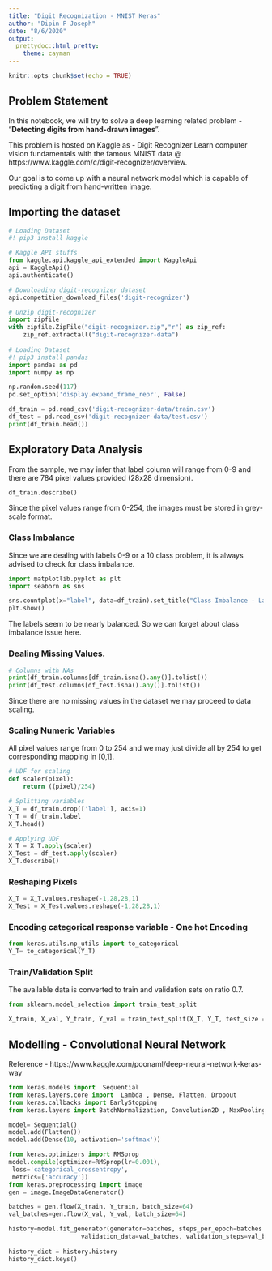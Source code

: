 ```yaml
---
title: "Digit Recognization - MNIST Keras"
author: "Dipin P Joseph"
date: "8/6/2020"
output:
  prettydoc::html_pretty:
    theme: cayman
---
```



```r
knitr::opts_chunk$set(echo = TRUE)
```

## Problem Statement

In this notebook, we will try to solve a deep learning related problem - "**Detecting digits from hand-drawn images**".

This problem is hosted on Kaggle as - Digit Recognizer Learn computer vision fundamentals with the famous MNIST data @ https://www.kaggle.com/c/digit-recognizer/overview.

Our goal is to come up with a neural network model which is capable of predicting a digit from hand-written image.

<script async src="https://pagead2.googlesyndication.com/pagead/js/adsbygoogle.js"></script>
<!-- Notebook Check -->
<ins class="adsbygoogle"
     style="display:block"
     data-ad-client="ca-pub-3600373850128255"
     data-ad-slot="2651335722"
     data-ad-format="auto"
     data-full-width-responsive="true"></ins>
<script>
     (adsbygoogle = window.adsbygoogle || []).push({});
</script>


## Importing the dataset

```python
# Loading Dataset
#! pip3 install kaggle

# Kaggle API stuffs
from kaggle.api.kaggle_api_extended import KaggleApi
api = KaggleApi()
api.authenticate()

# Downloading digit-recognizer dataset
api.competition_download_files('digit-recognizer')

# Unzip digit-recognizer
import zipfile
with zipfile.ZipFile("digit-recognizer.zip","r") as zip_ref:
    zip_ref.extractall("digit-recognizer-data")
    
# Loading Dataset
#! pip3 install pandas
import pandas as pd
import numpy as np

np.random.seed(117)
pd.set_option('display.expand_frame_repr', False)

df_train = pd.read_csv('digit-recognizer-data/train.csv')
df_test = pd.read_csv('digit-recognizer-data/test.csv')
print(df_train.head())
```

## Exploratory Data Analysis

From the sample, we may infer that label column will range from 0-9 and there are 784 pixel values provided (28x28 dimension).

```python
df_train.describe()
```

Since the pixel values range from 0-254, the images must be stored in grey-scale format.

### Class Imbalance

Since we are dealing with labels 0-9 or a 10 class problem, it is always advised to check for class imbalance.

```python
import matplotlib.pyplot as plt
import seaborn as sns

sns.countplot(x="label", data=df_train).set_title("Class Imbalance - Labels")
plt.show()
```

The labels seem to be nearly balanced. So we can forget about class imbalance issue here.

### Dealing Missing Values.
```python
# Columns with NAs
print(df_train.columns[df_train.isna().any()].tolist())
print(df_test.columns[df_test.isna().any()].tolist())
```

Since there are no missing values in the dataset we may proceed to data scaling.

### Scaling Numeric Variables

All pixel values range from 0 to 254 and we may just divide all by 254 to get corresponding mapping in [0,1].

```python
# UDF for scaling
def scaler(pixel):
    return ((pixel)/254)

# Splitting variables
X_T = df_train.drop(['label'], axis=1)
Y_T = df_train.label
X_T.head()

# Applying UDF
X_T = X_T.apply(scaler) 
X_Test = df_test.apply(scaler) 
X_T.describe()
```

### Reshaping Pixels

```python
X_T = X_T.values.reshape(-1,28,28,1)
X_Test = X_Test.values.reshape(-1,28,28,1)
```

### Encoding categorical response variable - One hot Encoding

```python
from keras.utils.np_utils import to_categorical
Y_T= to_categorical(Y_T)
```

### Train/Validation Split
The available data is converted to train and validation sets on ratio 0.7.

```python
from sklearn.model_selection import train_test_split

X_train, X_val, Y_train, Y_val = train_test_split(X_T, Y_T, test_size = 0.3)
```

## Modelling - Convolutional Neural Network 

Reference - https://www.kaggle.com/poonaml/deep-neural-network-keras-way

```python
from keras.models import  Sequential
from keras.layers.core import  Lambda , Dense, Flatten, Dropout
from keras.callbacks import EarlyStopping
from keras.layers import BatchNormalization, Convolution2D , MaxPooling2D

model= Sequential()
model.add(Flatten())
model.add(Dense(10, activation='softmax'))

from keras.optimizers import RMSprop
model.compile(optimizer=RMSprop(lr=0.001),
 loss='categorical_crossentropy',
 metrics=['accuracy'])
from keras.preprocessing import image
gen = image.ImageDataGenerator()

batches = gen.flow(X_train, Y_train, batch_size=64)
val_batches=gen.flow(X_val, Y_val, batch_size=64)

history=model.fit_generator(generator=batches, steps_per_epoch=batches.n, epochs=3, 
                    validation_data=val_batches, validation_steps=val_batches.n)
                    
history_dict = history.history
history_dict.keys()
```

